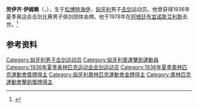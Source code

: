 {{eastern name order|[[匈牙利语|匈牙利语]]}}

'''劳伊齐·伊姆赖'''（{{lang-hu|Rajczy Imre}}，{{bd|1911年|11月8日|1978年|3月31日|}}），生于[[松博特海伊|松博特海伊]]，[[匈牙利|匈牙利]]男子[[击剑|击剑]]运动员。他曾获得1936年夏季奥运会击剑比赛男子佩剑团体金牌。他于1978年在[[阿根廷|阿根廷]][[布宜诺斯艾利斯|布宜诺斯艾利斯]]去世。<ref name="sports-reference">{{cite web|url=https://www.sports-reference.com/olympics/athletes/ra/imre-rajczy-1.html |title=Imre Rajczy Olympic Results |access-date=2010-06-02 |work=sports-reference.com |archive-url=https://web.archive.org/web/20120303114013/http://www.sports-reference.com/olympics/athletes/ra/imre-rajczy-1.html |archive-date=2012-03-03 }}</ref>

== 参考资料 ==
{{reflist}}

{{奥林匹克运动会击剑比赛男子佩剑团体冠军}}

{{Authority control}}
{{DEFAULTSORT:Rajczy, Imre}}
[[Category:匈牙利男子击剑运动员|Category:匈牙利男子击剑运动员]]
[[Category:匈牙利奧運擊劍運動員|Category:匈牙利奧運擊劍運動員]]
[[Category:1936年夏季奥林匹克运动会击剑运动员|Category:1936年夏季奥林匹克运动会击剑运动员]]
[[Category:1936年夏季奧林匹克運動會獎牌得主|Category:1936年夏季奧林匹克運動會獎牌得主]]
[[Category:匈牙利奧林匹克運動會金牌得主|Category:匈牙利奧林匹克運動會金牌得主]]
[[Category:奧林匹克運動會擊劍獎牌得主|Category:奧林匹克運動會擊劍獎牌得主]]

{{匈牙利人物小作品}}